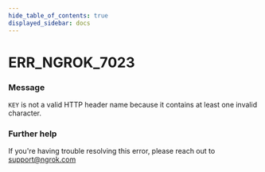 ```yaml
---
hide_table_of_contents: true
displayed_sidebar: docs
---
```



# ERR_NGROK_7023

### Message

`KEY` is not a valid HTTP header name because it contains at least one invalid character.

### Further help

If you're having trouble resolving this error, please reach out to [support@ngrok.com](mailto:support@ngrok.com?subject=Help%20with%20ERR_NGROK_7023)

<ErrorDetails error="err_ngrok_7023" />
